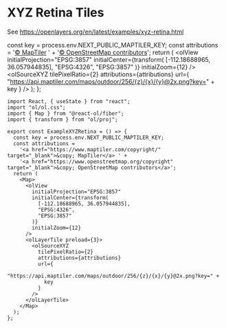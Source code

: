 # XYZ Retina Tiles

See https://openlayers.org/en/latest/examples/xyz-retina.html


  const key = process.env.NEXT_PUBLIC_MAPTILER_KEY;
  const attributions =
    '<a href="https://www.maptiler.com/copyright/" target="_blank">&copy; MapTiler</a> ' +
    '<a href="https://www.openstreetmap.org/copyright" target="_blank">&copy; OpenStreetMap contributors</a>';
  return (
    <Map className="rounded-xl overflow-hidden mt-4">
      <olView
        initialProjection="EPSG:3857"
        initialCenter={transform(
          [-112.18688965, 36.057944835],
          "EPSG:4326",
          "EPSG:3857"
        )}
        initialZoom={12}
      />
      <olLayerTile preload={3}>
        <olSourceXYZ
          tilePixelRatio={2}
          attributions={attributions}
          url={
            "https://api.maptiler.com/maps/outdoor/256/{z}/{x}/{y}@2x.png?key=" +
            key
          }
        />
      </olLayerTile>
    </Map>
  );
};

<ExampleXYZRetina />

```tsx
import React, { useState } from "react";
import "ol/ol.css";
import { Map } from "@react-ol/fiber";
import { transform } from "ol/proj";

export const ExampleXYZRetina = () => {
  const key = process.env.NEXT_PUBLIC_MAPTILER_KEY;
  const attributions =
    '<a href="https://www.maptiler.com/copyright/" target="_blank">&copy; MapTiler</a> ' +
    '<a href="https://www.openstreetmap.org/copyright" target="_blank">&copy; OpenStreetMap contributors</a>';
  return (
    <Map>
      <olView
        initialProjection="EPSG:3857"
        initialCenter={transform(
          [-112.18688965, 36.057944835],
          "EPSG:4326",
          "EPSG:3857"
        )}
        initialZoom={12}
      />
      <olLayerTile preload={3}>
        <olSourceXYZ
          tilePixelRatio={2}
          attributions={attributions}
          url={
            "https://api.maptiler.com/maps/outdoor/256/{z}/{x}/{y}@2x.png?key=" +
            key
          }
        />
      </olLayerTile>
    </Map>
  );
};
```
